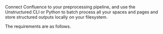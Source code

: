 Connect Confluence to your preprocessing pipeline, and use the Unstructured CLI or Python to batch process all your spaces and pages and store structured outputs locally on your filesystem.

The requirements are as follows. 


<SharedConfluence />
<SharedConfluenceCLIAPI />